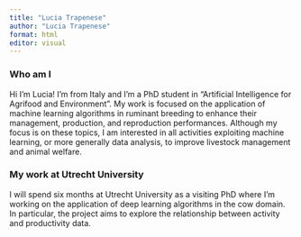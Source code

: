 ```yaml
---
title: "Lucia Trapenese"
author: "Lucia Trapenese"
format: html
editor: visual
---
```


### Who am I

Hi I'm Lucia! I'm from Italy and I'm a PhD student in "Artificial Intelligence for Agrifood and Environment". My work is focused on the application of machine learning algorithms in ruminant breeding to enhance their management, production, and reproduction performances. Although my focus is on these topics, I am interested in all activities exploiting machine learning, or more generally data analysis, to improve livestock management and animal welfare.

### My work at Utrecht University

I will spend six months at Utrecht University as a visiting PhD where I'm working on the application of deep learning algorithms in the cow domain. In particular, the project aims to explore the relationship between activity and productivity data.
